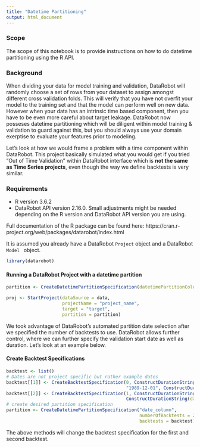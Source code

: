 ```yaml
---
title: "Datetime Partitioning"
output: html_document
---
```


### Scope

The scope of this notebook is to provide instructions on how to do datetime partitioning using the R API.

### Background

When dividing your data for model training and validation, DataRobot will randomly choose a set of rows from your dataset to assign amongst different cross validation folds. This will verify that you have not overfit your model to the training set and that the model can perform well on new data. However when your data has an intrinsic time based component, then you have to be even more careful about target leakage.  DataRobot now posseses datetime partitioning which will be diligent within model training & validation to guard against this, but you should always use your domain exerptise to evaluate your features prior to modeling.

Let’s look at how we would frame a problem with a time component within DataRobot. This project basically simulated what you would get if you tried "Out of Time Validation" within DataRobot interface which is **not the same as Time Series projects**, even though the way we define backtests is very similar.

### Requirements

- R version 3.6.2
-  DataRobot API version 2.16.0. 
Small adjustments might be needed depending on the R version and DataRobot API version you are using.

Full documentation of the R package can be found here: https://cran.r-project.org/web/packages/datarobot/index.html

It is assumed you already have a DataRobot <code>Project</code> object and a DataRobot <code>Model </code> object.

```r
library(datarobot)
```

#### Running a DataRobot Project with a datetime partition

```r
partition <- CreateDatetimePartitionSpecification(datetimePartitionColumn = "date_column", numberOfBacktests = 5)

proj <- StartProject(dataSource = data,
                     projectName = "project_name",
                     target = "target",
                     partition = partition)
```

We took advantage of DataRobot’s automated partition date selection after we specified the number of backtests to use. DataRobot allows further control, where we can further specify the validation start date as well as duration. Let’s look at an example below.

#### Create Backtest Specifications

```r
backtest <- list()
# Dates are not project specific but rather example dates
backtest[[1]] <- CreateBacktestSpecification(0, ConstructDurationString(),
                                             "1989-12-01", ConstructDurationString(days = 100))
backtest[[2]] <- CreateBacktestSpecification(1, ConstructDurationString(), "1999-10-01",
                                             ConstructDurationString(days = 100))
# create desired partition specification
partition <- CreateDatetimePartitionSpecification("date_column",
                                                  numberOfBacktests = 2,
                                                  backtests = backtest)
```

The above methods will change the backtest specification for the first and second backtest.
